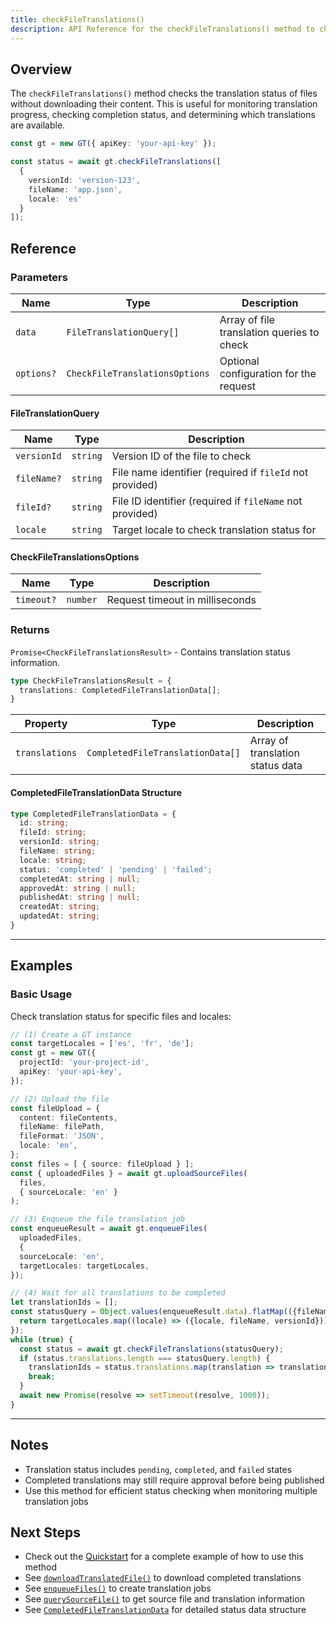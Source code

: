```yaml
---
title: checkFileTranslations()
description: API Reference for the checkFileTranslations() method to check translation status without downloading files
---
```


## Overview

The `checkFileTranslations()` method checks the translation status of files without downloading their content.
This is useful for monitoring translation progress, checking completion status, and determining which translations are available.

```typescript
const gt = new GT({ apiKey: 'your-api-key' });

const status = await gt.checkFileTranslations([
  {
    versionId: 'version-123',
    fileName: 'app.json',
    locale: 'es'
  }
]);
```

## Reference

### Parameters

| Name | Type | Description |
|------|------|-------------|
| `data` | `FileTranslationQuery[]` | Array of file translation queries to check |
| `options?` | `CheckFileTranslationsOptions` | Optional configuration for the request |

#### FileTranslationQuery

| Name | Type | Description |
|------|------|-------------|
| `versionId` | `string` | Version ID of the file to check |
| `fileName?` | `string` | File name identifier (required if `fileId` not provided) |
| `fileId?` | `string` | File ID identifier (required if `fileName` not provided) |
| `locale` | `string` | Target locale to check translation status for |

#### CheckFileTranslationsOptions

| Name | Type | Description |
|------|------|-------------|
| `timeout?` | `number` | Request timeout in milliseconds |

### Returns

`Promise<CheckFileTranslationsResult>` - Contains translation status information.

```typescript
type CheckFileTranslationsResult = {
  translations: CompletedFileTranslationData[];
}
```

| Property | Type | Description |
|----------|------|-------------|
| `translations` | `CompletedFileTranslationData[]` | Array of translation status data |

#### CompletedFileTranslationData Structure

```typescript
type CompletedFileTranslationData = {
  id: string;
  fileId: string;
  versionId: string;
  fileName: string;
  locale: string;
  status: 'completed' | 'pending' | 'failed';
  completedAt: string | null;
  approvedAt: string | null;
  publishedAt: string | null;
  createdAt: string;
  updatedAt: string;
}
```

---

## Examples

### Basic Usage

Check translation status for specific files and locales:

```typescript copy
// (1) Create a GT instance
const targetLocales = ['es', 'fr', 'de'];
const gt = new GT({
  projectId: 'your-project-id',
  apiKey: 'your-api-key',
});

// (2) Upload the file
const fileUpload = {
  content: fileContents,
  fileName: filePath,
  fileFormat: 'JSON',
  locale: 'en',
};
const files = [ { source: fileUpload } ];
const { uploadedFiles } = await gt.uploadSourceFiles(
  files,
  { sourceLocale: 'en' }
);

// (3) Enqueue the file translation job
const enqueueResult = await gt.enqueueFiles(
  uploadedFiles,
  {
  sourceLocale: 'en',
  targetLocales: targetLocales,
});

// (4) Wait for all translations to be completed
let translationIds = [];
const statusQuery = Object.values(enqueueResult.data).flatMap(({fileName, versionId}) => {
  return targetLocales.map((locale) => ({locale, fileName, versionId}));
});
while (true) {
  const status = await gt.checkFileTranslations(statusQuery);
  if (status.translations.length === statusQuery.length) {
    translationIds = status.translations.map(translation => translation.id);
    break;
  }
  await new Promise(resolve => setTimeout(resolve, 1000));
}
```

---

## Notes

* Translation status includes `pending`, `completed`, and `failed` states
* Completed translations may still require approval before being published
* Use this method for efficient status checking when monitoring multiple translation jobs

## Next Steps

* Check out the [Quickstart](/docs/core/quickstart#translate-your-first-file) for a complete example of how to use this method
* See [`downloadTranslatedFile()`](/docs/core/class/methods/translation/downloadTranslatedFile) to download completed translations
* See [`enqueueFiles()`](/docs/core/class/methods/translation/enqueueFiles) to create translation jobs
* See [`querySourceFile()`](/docs/core/class/methods/translation/querySourceFile) to get source file and translation information
* See [`CompletedFileTranslationData`](/docs/core/types/CompletedFileTranslationData) for detailed status data structure